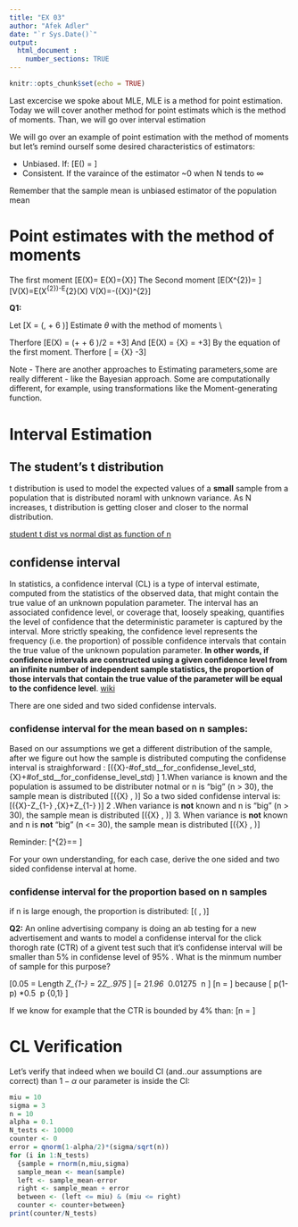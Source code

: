 ```yaml
---
title: "EX 03"
author: "Afek Adler"
date: "`r Sys.Date()`"
output:
  html_document :  
    number_sections: TRUE
---
```


```r
knitr::opts_chunk$set(echo = TRUE)
```


Last excercise we spoke about MLE, MLE is a method for point estimation.
Today we will cover another method for point estimats which is the method of moments.
Than, we will go over interval estimation


We will go over an example of point estimation with the method of moments but let's remind ourself some desired characteristics of estimators:

  * Unbiased. If: \[E(\hat{\theta}) = \theta \]
  * Consistent. If the varaince of the estimator ~0 when N tends to $\infty$ 
  
  Remember that the sample mean is unbiased estimator of the population mean
  
# Point estimates with the method of moments
The first moment
 \[E(X)=\frac{\sum_{i=1}^{n} X_{i}}{n} \Rightarrow E(X)=\bar{X}\]
The Second moment
  \[E\left(X^{2}\right)=\frac{\sum_{i=1}^{n} X_{i}^{2}}{n} \Rightarrow \]
   \[V(X)=E\left(X^{2}\right)-E^{2}(X) \Rightarrow V(X)=\frac{\sum_{i=1}^{n} X_{i}^{2}}{n}-(\bar{X})^{2}\]
 

**Q1:**


Let  \[X =  \mathcal{U}\left(\theta , \theta + 6 \right)\]
Estimate $\theta$ with the method of moments \\

Therfore \[E(X) =  (\theta + \theta+ 6 )/2 = \theta +3\]
And \[E(X) = \bar{X} = \theta +3\]
By the equation of the first moment.
Therfore \[\hat{\theta} = \bar{X}  -3\]

Note - There are another approaches to Estimating parameters,some are really different - like the Bayesian approach.
Some are computationally different, for example, using transformations like the Moment-generating function. 

# Interval Estimation

## The student's t distribution 
t distribution is used to model the expected values of a **small** sample from a population that is distributed noraml with unknown variance.
As N increases, t distribution is getting closer and closer to the normal distribution.

[student t dist vs normal dist as function of n](https://rpsychologist.com/d3/tdist/)

## confidense interval

In statistics, a confidence interval (CL) is a type of interval estimate, computed from the statistics of the observed data, that might contain the true value of an unknown population parameter. The interval has an associated confidence level, or coverage that, loosely speaking, quantifies the level of confidence that the deterministic parameter is captured by the interval. More strictly speaking, the confidence level represents the frequency (i.e. the proportion) of possible confidence intervals that contain the true value of the unknown population parameter. **In other words, if confidence intervals are constructed using a given confidence level from an infinite number of independent sample statistics, the proportion of those intervals that contain the true value of the parameter will be equal to the confidence level**. [wiki](https://en.wikipedia.org/wiki/Confidence_interval)

There are one sided and two sided confidense intervals.

### confidense interval for the mean based on n samples: 
Based on our assumptions we get a different distribution of the sample, after we figure out how the sample is distributed computing the confidense interval is straighforward :
\[\mu \in(\bar{X}-\#of\_std_\_for\_confidense\_level\_\alpha*std,\bar{X}+\#of\_std_\_for\_confidense\_level\_\alpha*std) \]
1.When variance is known and the population is assumed to be distributer notmal or n is "big" (n > 30), the sample mean is distributed
\[\mathcal{N}\left(\bar{X} , \frac{\sigma^{2}}{n}\right)\]
So  a two sided confidense interval is:
\[\mu \in\left(\bar{X}-Z_{1-\frac{\alpha}{2}} \frac{\sigma}{\sqrt{n}},\bar{X}+Z_{1-\frac{\alpha}{2}} \frac{\sigma}{\sqrt{n}}\right)\]
2 .When variance is **not** known and n is "big" (n > 30), the sample mean is distributed
\[\mathcal{N}\left(\bar{X} , \frac{\hat{\sigma}^{2}}{n}\right)\]
3. When variance is **not** known and n is **not** "big" (n <= 30), the sample mean is distributed
\[\mathcal{t_{n-1}}\left(\bar{X} , \frac{\hat{\sigma}^{2}}{n}\right)\] 

Reminder:
\[\hat{\sigma}^{2}=\frac{\sum_{i=1}^{n}\left(X_{i}-\bar{X}\right)^{2}}{n-1}=\frac{\sum_{i=1}^{n} X_{i}^{2}-n \bar{X}^{2}}{n-1} \]

For your own understanding, for each case, derive the one sided and two sided confidense interval at home.

### confidense interval for the proportion based on n samples
if n is large enough, the proportion is distributed:
\[\mathcal{N}\left(\hat{p} , \frac{\hat{p}\hat{q}}{n}\right)\]

**Q2:**
An online advertising company is doing an ab testing for a new advertisement and wants to model a confidense interval for the click thorogh rate (CTR) of a givent test such that it's confidense interval will be smaller than 5%  in confidense level of 95% . What is the minmum number of sample for this purpose?

\[0.05 = Length \geq 2*Z_{1-\frac{\alpha}{2}}*\sqrt{\frac{\hat{p}\hat{q}}{n}} =  2*Z_.975*\sqrt{\frac{\hat{p}\hat{q}}{n}} \Rightarrow\]
\[=  2*1.96*\sqrt{\frac{\hat{p}\hat{q}}{n}} \Rightarrow\ 0.01275 \geq \sqrt{\frac{\hat{p}\hat{q}}{n}} \Rightarrow\ n \geq \frac{\hat{p}\hat{q}}{0.00016} \Rightarrow\]
\[n \geq  1562.5 = \frac{0.5*0.5}{0.00016} \geq \frac{\hat{p}\hat{q}}{0.00016}\]
because \[ p(1-p) \leq 0.5*0.5  \ \forall p \in \{0,1\} \]

If we know for example that the CTR is bounded by 4% than:
\[n \geq  240 = \frac{0.5*0.5}{0.00016} \geq \frac{\hat{p}\hat{q}}{0.00016}\]

# CL Verification
Let's verify that indeed when we bouild CI (and..our assumptions are correct) than $1-\alpha$ our parameter is inside the CI:  
``` r
miu = 10
sigma = 3
n = 10
alpha = 0.1
N_tests <- 10000
counter <- 0
error = qnorm(1-alpha/2)*(sigma/sqrt(n))
for (i in 1:N_tests)
  {sample = rnorm(n,miu,sigma)
  sample_mean <- mean(sample)
  left <- sample_mean-error 
  right <- sample_mean + error
  between <- (left <= miu) & (miu <= right)
  counter <- counter+between}
print(counter/N_tests)
```

